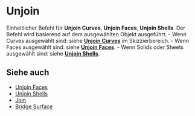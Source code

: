 
# Unjoin

<Reference shortcut="Alt + J" command="Unjoin" button="" />

Einheitlicher Befehl für **Unjoin Curves**, **Unjoin Faces**, **Unjoin Shells**. Der Befehl wird basierend auf dem ausgewählten Objekt ausgeführt.
    - Wenn Curves ausgewählt sind: siehe [**Unjoin Curves**](/sketch/unjoin-curve) im Skizzierbereich.
    - Wenn Faces ausgewählt sind: siehe [**Unjoin Faces**](unjoin-faces).
    - Wenn Solids oder Sheets ausgewählt sind: siehe [**Unjoin Shells**](unjoin-shells).

## Siehe auch
- [Unjoin Faces](unjoin-faces)
- [Unjoin Shells](unjoin-shells)
- [Join](join)
- [Bridge Surface](bridge-surface)